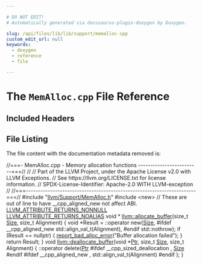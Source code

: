 ```yaml
---

# DO NOT EDIT!
# Automatically generated via docusaurus-plugin-doxygen by Doxygen.

slug: /api/files/lib/lib/support/memalloc-cpp
custom_edit_url: null
keywords:
  - doxygen
  - reference
  - file

---
```





# The `MemAlloc.cpp` File Reference

<DoxygenPage pluginConfig={pluginConfig}>



## Included Headers

<IncludesList>
<IncludesListItem
  filePath="llvm/Support/MemAlloc.h"
  permalink="/docs/api/files/include/include/llvm/include/llvm/support/memalloc-h"
  isLocal="true" />
<IncludesListItem
  filePath="new"
  permalink=""
  isLocal="false" />
</IncludesList>


## File Listing

The file content with the documentation metadata removed is:

<ProgramListing>

<Link id="l00001" /><CodeLine lineNumber="1"><Highlight kind="comment">//===- MemAlloc.cpp - Memory allocation functions -------------------------===//</Highlight><Highlight kind="normal"></Highlight></CodeLine>
<Link id="l00002" /><CodeLine lineNumber="2"><Highlight kind="normal"></Highlight><Highlight kind="comment">//</Highlight><Highlight kind="normal"></Highlight></CodeLine>
<Link id="l00003" /><CodeLine lineNumber="3"><Highlight kind="normal"></Highlight><Highlight kind="comment">// Part of the LLVM Project, under the Apache License v2.0 with LLVM Exceptions.</Highlight><Highlight kind="normal"></Highlight></CodeLine>
<Link id="l00004" /><CodeLine lineNumber="4"><Highlight kind="normal"></Highlight><Highlight kind="comment">// See https://llvm.org/LICENSE.txt for license information.</Highlight><Highlight kind="normal"></Highlight></CodeLine>
<Link id="l00005" /><CodeLine lineNumber="5"><Highlight kind="normal"></Highlight><Highlight kind="comment">// SPDX-License-Identifier: Apache-2.0 WITH LLVM-exception</Highlight><Highlight kind="normal"></Highlight></CodeLine>
<Link id="l00006" /><CodeLine lineNumber="6"><Highlight kind="normal"></Highlight><Highlight kind="comment">//</Highlight><Highlight kind="normal"></Highlight></CodeLine>
<Link id="l00007" /><CodeLine lineNumber="7"><Highlight kind="normal"></Highlight><Highlight kind="comment">//===----------------------------------------------------------------------===//</Highlight><Highlight kind="normal"></Highlight></CodeLine>
<Link id="l00008" /><CodeLine lineNumber="8"><Highlight kind="normal"></Highlight></CodeLine>
<Link id="l00009" /><CodeLine lineNumber="9"><Highlight kind="normal"></Highlight><Highlight kind="preprocessor">#include &quot;<a href="/docs/api/files/include/include/llvm/include/llvm/support/memalloc-h">llvm/Support/MemAlloc.h</a>&quot;</Highlight><Highlight kind="normal"></Highlight></CodeLine>
<Link id="l00010" /><CodeLine lineNumber="10"><Highlight kind="normal"></Highlight><Highlight kind="preprocessor">#include &lt;new&gt;</Highlight><Highlight kind="normal"></Highlight></CodeLine>
<Link id="l00011" /><CodeLine lineNumber="11"><Highlight kind="normal"></Highlight></CodeLine>
<Link id="l00012" /><CodeLine lineNumber="12"><Highlight kind="normal"></Highlight><Highlight kind="comment">// These are out of line to have &#95;&#95;cpp&#95;aligned&#95;new not affect ABI.</Highlight><Highlight kind="normal"></Highlight></CodeLine>
<Link id="l00013" /><CodeLine lineNumber="13"><Highlight kind="normal"></Highlight></CodeLine>
<Link id="l00014" /><CodeLine lineNumber="14"><Highlight kind="normal"><a href="/docs/api/files/include/include/llvm/include/llvm/support/compiler-h/#acbae7c06e77fa64145cca176963b6863">LLVM&#95;ATTRIBUTE&#95;RETURNS&#95;NONNULL</a> <a href="/docs/api/files/include/include/llvm/include/llvm/support/compiler-h/#a33bc304d1e6e184f3ffd9fa1620fd14c">LLVM&#95;ATTRIBUTE&#95;RETURNS&#95;NOALIAS</a> </Highlight><Highlight kind="keywordtype">void</Highlight><Highlight kind="normal"> &#42;</Highlight></CodeLine>
<Link id="l00015" /><CodeLine lineNumber="15" lineLink="/docs/api/namespaces/llvm/#a69fae8413f8fd4cea02237fe8b0c00ed"><Highlight kind="normal"><a href="/docs/api/namespaces/llvm/#a69fae8413f8fd4cea02237fe8b0c00ed">llvm::allocate&#95;buffer</a>(</Highlight><Highlight kind="keywordtype">size&#95;t</Highlight><Highlight kind="normal"> <a href="/docs/api/files/lib/lib/analysis/inlineorder-cpp/#a7ee6f0cb51c3b9056199e9a0001fe8c3a6f6cb72d544962fa333e2e34ce64f719">Size</a>, </Highlight><Highlight kind="keywordtype">size&#95;t</Highlight><Highlight kind="normal"> Alignment) &#123;</Highlight></CodeLine>
<Link id="l00016" /><CodeLine lineNumber="16"><Highlight kind="normal">  </Highlight><Highlight kind="keywordtype">void</Highlight><Highlight kind="normal"> &#42;Result = ::operator </Highlight><Highlight kind="keyword">new</Highlight><Highlight kind="normal">(<a href="/docs/api/files/lib/lib/analysis/inlineorder-cpp/#a7ee6f0cb51c3b9056199e9a0001fe8c3a6f6cb72d544962fa333e2e34ce64f719">Size</a>,</Highlight></CodeLine>
<Link id="l00017" /><CodeLine lineNumber="17"><Highlight kind="normal"></Highlight><Highlight kind="preprocessor">#ifdef &#95;&#95;cpp&#95;aligned&#95;new</Highlight><Highlight kind="normal"></Highlight></CodeLine>
<Link id="l00018" /><CodeLine lineNumber="18"><Highlight kind="normal">                                std::align&#95;val&#95;t(Alignment),</Highlight></CodeLine>
<Link id="l00019" /><CodeLine lineNumber="19"><Highlight kind="normal"></Highlight><Highlight kind="preprocessor">#endif</Highlight><Highlight kind="normal"></Highlight></CodeLine>
<Link id="l00020" /><CodeLine lineNumber="20"><Highlight kind="normal">                                std::nothrow);</Highlight></CodeLine>
<Link id="l00021" /><CodeLine lineNumber="21"><Highlight kind="normal">  </Highlight><Highlight kind="keywordflow">if</Highlight><Highlight kind="normal"> (Result == </Highlight><Highlight kind="keyword">nullptr</Highlight><Highlight kind="normal">) &#123;</Highlight></CodeLine>
<Link id="l00022" /><CodeLine lineNumber="22"><Highlight kind="normal">    <a href="/docs/api/namespaces/llvm/#afcd76d92f6ad67759238ccef6ec883af">report&#95;bad&#95;alloc&#95;error</a>(</Highlight><Highlight kind="stringliteral">&quot;Buffer allocation failed&quot;</Highlight><Highlight kind="normal">);</Highlight></CodeLine>
<Link id="l00023" /><CodeLine lineNumber="23"><Highlight kind="normal">  &#125;</Highlight></CodeLine>
<Link id="l00024" /><CodeLine lineNumber="24"><Highlight kind="normal">  </Highlight><Highlight kind="keywordflow">return</Highlight><Highlight kind="normal"> Result;</Highlight></CodeLine>
<Link id="l00025" /><CodeLine lineNumber="25"><Highlight kind="normal">&#125;</Highlight></CodeLine>
<Link id="l00026" /><CodeLine lineNumber="26"><Highlight kind="normal"></Highlight></CodeLine>
<Link id="l00027" /><CodeLine lineNumber="27" lineLink="/docs/api/namespaces/llvm/#a6dd1aab3f9fa498fd6196a06fadbd984"><Highlight kind="normal"></Highlight><Highlight kind="keywordtype">void</Highlight><Highlight kind="normal"> <a href="/docs/api/namespaces/llvm/#a6dd1aab3f9fa498fd6196a06fadbd984">llvm::deallocate&#95;buffer</a>(</Highlight><Highlight kind="keywordtype">void</Highlight><Highlight kind="normal"> &#42;<a href="/docs/api/files/lib/lib/analysis/targetlibraryinfo-cpp/#aca185e6d0e9f423dbb24440206454872a11dbf501abf829b3ab7049c2d3a8a053">Ptr</a>, </Highlight><Highlight kind="keywordtype">size&#95;t</Highlight><Highlight kind="normal"> <a href="/docs/api/files/lib/lib/analysis/inlineorder-cpp/#a7ee6f0cb51c3b9056199e9a0001fe8c3a6f6cb72d544962fa333e2e34ce64f719">Size</a>, </Highlight><Highlight kind="keywordtype">size&#95;t</Highlight><Highlight kind="normal"> Alignment) &#123;</Highlight></CodeLine>
<Link id="l00028" /><CodeLine lineNumber="28"><Highlight kind="normal">  ::operator </Highlight><Highlight kind="keyword">delete</Highlight><Highlight kind="normal">(<a href="/docs/api/files/lib/lib/analysis/targetlibraryinfo-cpp/#aca185e6d0e9f423dbb24440206454872a11dbf501abf829b3ab7049c2d3a8a053">Ptr</a></Highlight></CodeLine>
<Link id="l00029" /><CodeLine lineNumber="29"><Highlight kind="normal"></Highlight><Highlight kind="preprocessor">#ifdef &#95;&#95;cpp&#95;sized&#95;deallocation</Highlight><Highlight kind="normal"></Highlight></CodeLine>
<Link id="l00030" /><CodeLine lineNumber="30"><Highlight kind="normal">                    ,</Highlight></CodeLine>
<Link id="l00031" /><CodeLine lineNumber="31"><Highlight kind="normal">                    <a href="/docs/api/files/lib/lib/analysis/inlineorder-cpp/#a7ee6f0cb51c3b9056199e9a0001fe8c3a6f6cb72d544962fa333e2e34ce64f719">Size</a></Highlight></CodeLine>
<Link id="l00032" /><CodeLine lineNumber="32"><Highlight kind="normal"></Highlight><Highlight kind="preprocessor">#endif</Highlight><Highlight kind="normal"></Highlight></CodeLine>
<Link id="l00033" /><CodeLine lineNumber="33"><Highlight kind="normal"></Highlight><Highlight kind="preprocessor">#ifdef &#95;&#95;cpp&#95;aligned&#95;new</Highlight><Highlight kind="normal"></Highlight></CodeLine>
<Link id="l00034" /><CodeLine lineNumber="34"><Highlight kind="normal">                    ,</Highlight></CodeLine>
<Link id="l00035" /><CodeLine lineNumber="35"><Highlight kind="normal">                    std::align&#95;val&#95;t(Alignment)</Highlight></CodeLine>
<Link id="l00036" /><CodeLine lineNumber="36"><Highlight kind="normal"></Highlight><Highlight kind="preprocessor">#endif</Highlight><Highlight kind="normal"></Highlight></CodeLine>
<Link id="l00037" /><CodeLine lineNumber="37"><Highlight kind="normal">  );</Highlight></CodeLine>
<Link id="l00038" /><CodeLine lineNumber="38"><Highlight kind="normal">&#125;</Highlight></CodeLine>

</ProgramListing>


</DoxygenPage>
